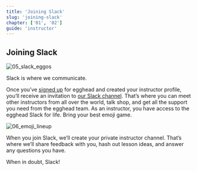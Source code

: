 ```yaml
---
title: 'Joining Slack'
slug: 'joining-slack'
chapter: ['01', '02']
guide: 'instructor'
---
```


## Joining Slack

![05_slack_eggos](../../../images/illustrations/ch1_s2_joining-slack.png)

Slack is where we communicate.

Once you’ve [signed up](http://egghead.io/) for egghead and created your instructor profile, you’ll receive an invitation to [our Slack channel](/egghead-on-slack). That’s where you can meet other instructors from all over the world, talk shop, and get all the support you need from the egghead team. As an instructor, you have access to the egghead Slack for life. Bring your best emoji game.

![06_emoji_lineup](../../../images/illustrations/ch1_s2_emoji-lineup.png)

When you join Slack, we’ll create your private instructor channel. That’s where we’ll share feedback with you, hash out lesson ideas, and answer any questions you have.

When in doubt, Slack!
